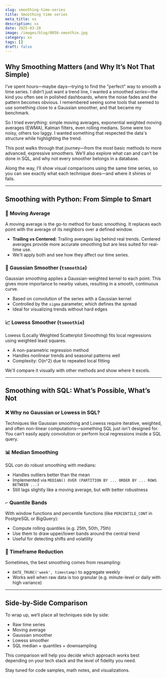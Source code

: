 ```yaml
---
slug: smoothing-time-series
title: Smoothing time series
meta_title: xx
description: xx
date: 2025-03-28
image: /images/blog/0056-smoothie.jpg
category: xx
tags: []
draft: false
---
```


## Why Smoothing Matters (and Why It’s Not That Simple)

I’ve spent hours—maybe days—trying to find the "perfect" way to smooth a time series. I didn’t just want a trend line, I wanted a smoothed *series*—the kind you often see in polished dashboards, where the noise fades and the pattern becomes obvious. I remembered seeing some tools that seemed to use something close to a Gaussian smoother, and that became my benchmark.

So I tried everything: simple moving averages, exponential weighted moving averages (EWMA), Kalman filters, even rolling medians. Some were too noisy, others too laggy. I wanted something that respected the data's structure while highlighting the trend.

This post walks through that journey—from the most basic methods to more advanced, expressive smoothers. We’ll also explore what can and can’t be done in SQL, and why not every smoother belongs in a database.

Along the way, I’ll show visual comparisons using the same time series, so you can see exactly what each technique does—and where it shines or fails.

---

## Smoothing with Python: From Simple to Smart

### 🔁 Moving Average
A moving average is the go-to method for basic smoothing. It replaces each point with the average of its neighbors over a defined window.

- **Trailing vs Centered:** Trailing averages lag behind real trends. Centered averages provide more accurate smoothing but are less suited for real-time use.
- We'll apply both and see how they affect our time series.

### 🎯 Gaussian Smoother (`tsmoothie`)
Gaussian smoothing applies a Gaussian-weighted kernel to each point. This gives more importance to nearby values, resulting in a smooth, continuous curve.

- Based on convolution of the series with a Gaussian kernel
- Controlled by the `sigma` parameter, which defines the spread
- Ideal for visualizing trends without hard edges

### 📈 Lowess Smoother (`tsmoothie`)
Lowess (Locally Weighted Scatterplot Smoothing) fits local regressions using weighted least squares.

- A non-parametric regression method
- Handles nonlinear trends and seasonal patterns well
- Complexity: O(n^2) due to repeated local fitting

We'll compare it visually with other methods and show where it excels.

---

## Smoothing with SQL: What’s Possible, What’s Not

### ❌ Why no Gaussian or Lowess in SQL?
Techniques like Gaussian smoothing and Lowess require iterative, weighted, and often non-linear computations—something SQL just isn't designed for. You can’t easily apply convolution or perform local regressions inside a SQL query.

### 📊 Median Smoothing
SQL *can* do robust smoothing with medians:

- Handles outliers better than the mean
- Implemented via `MEDIAN() OVER (PARTITION BY ... ORDER BY ... ROWS BETWEEN ...)`
- Still lags slightly like a moving average, but with better robustness

### ⌐ Quantile Bands
With window functions and percentile functions (like `PERCENTILE_CONT` in PostgreSQL or BigQuery):

- Compute rolling quantiles (e.g. 25th, 50th, 75th)
- Use them to draw upper/lower bands around the central trend
- Useful for detecting shifts and volatility

### 📆 Timeframe Reduction
Sometimes, the best smoothing comes from resampling:

- `DATE_TRUNC('week', timestamp)` to aggregate weekly
- Works well when raw data is too granular (e.g. minute-level or daily with high variance)

---

## Side-by-Side Comparison

To wrap up, we’ll place all techniques side by side:

- Raw time series
- Moving average
- Gaussian smoother
- Lowess smoother
- SQL median + quantiles + downsampling

This comparison will help you decide which approach works best depending on your tech stack and the level of fidelity you need.

Stay tuned for code samples, math notes, and visualizations.

